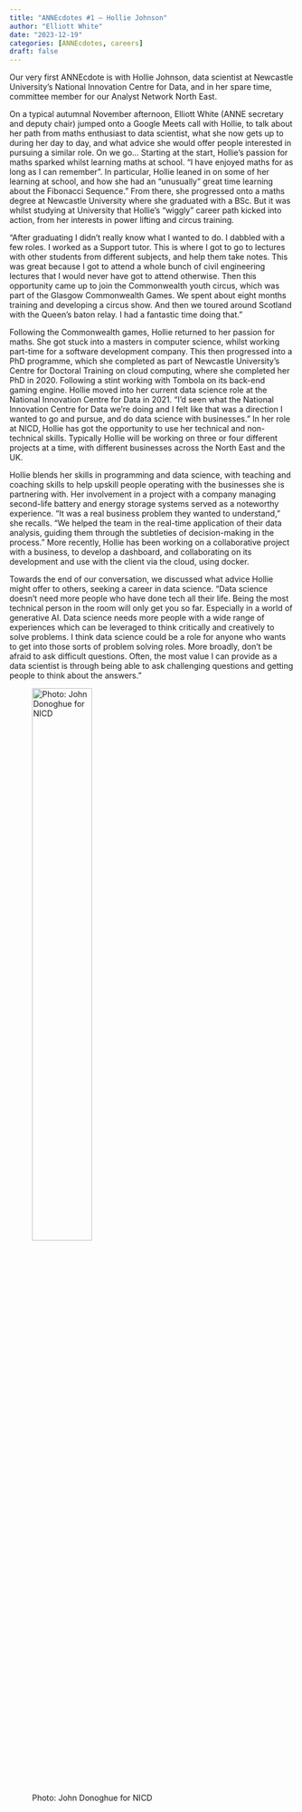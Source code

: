 ```yaml
---
title: "ANNEcdotes #1 – Hollie Johnson"
author: "Elliott White"
date: "2023-12-19"
categories: [ANNEcdotes, careers]
draft: false
---
```

Our very first ANNEcdote is with Hollie Johnson, data scientist at Newcastle University’s National Innovation Centre for Data, and in her spare time, committee member for our Analyst Network North East. 

On a typical autumnal November afternoon, Elliott White (ANNE secretary and deputy chair) jumped onto a Google Meets call with Hollie, to talk about her path from maths enthusiast to data scientist, what she now gets up to during her day to day, and what advice she would offer people interested in pursuing a similar role. On we go…
Starting at the start, Hollie's passion for maths sparked whilst learning maths at school. “I have enjoyed maths for as long as I can remember”. In particular, Hollie leaned in on some of her learning at school, and how she had an “unusually” great time learning about the Fibonacci Sequence.” From there, she progressed onto a maths degree at Newcastle University where she graduated with a BSc. But it was whilst studying at University that Hollie’s “wiggly” career path kicked into action, from her interests in power lifting and circus training.

“After graduating I didn’t really know what I wanted to do. I dabbled with a few roles. I worked as a Support tutor. This is where I got to go to lectures with other students from different subjects, and help them take notes. This was great because I got to attend a whole bunch of civil engineering lectures that I would never have got to attend otherwise. Then this opportunity came up to join the Commonwealth youth circus, which was part of the Glasgow Commonwealth Games. We spent about eight months training and developing a circus show. And then we toured around Scotland with the Queen's baton relay. I had a fantastic time doing that.”

Following the Commonwealth games, Hollie returned to her passion for maths. She got stuck into a masters in computer science, whilst working part-time for a software development company. This then progressed into a PhD programme, which she completed as part of Newcastle University’s Centre for Doctoral Training on cloud computing, where she completed her PhD in 2020.
Following a stint working with Tombola on its back-end gaming engine. Hollie moved into her current data science role at the National Innovation Centre for Data in 2021. “I’d seen what the National Innovation Centre for Data we're doing and I felt like that was a direction I wanted to go and pursue, and do data science with businesses.”
In her role at NICD, Hollie has got the opportunity to use her technical and non-technical skills. Typically Hollie will be working on three or four different projects at a time, with different businesses across the North East and the UK.

Hollie blends her skills in programming and data science, with teaching and coaching skills to help upskill people operating with the businesses she is partnering with.
Her involvement in a project with a company managing second-life battery and energy storage systems served as a noteworthy experience. "It was a real business problem they wanted to understand," she recalls. "We helped the team in the real-time application of their data analysis, guiding them through the subtleties of decision-making in the process." More recently, Hollie has been working on a collaborative project with a business, to develop a dashboard, and collaborating on its development and use with the client via the cloud, using docker. 

Towards the end of our conversation, we discussed what advice Hollie might offer to others, seeking a career in data science. “Data science doesn't need more people who have done tech all their life. Being the most technical person in the room will only get you so far. Especially in a world of generative AI. Data science needs more people with a wide range of experiences which can be leveraged to think critically and creatively to solve problems. I think data science could be a role for anyone who wants to get into those sorts of problem solving roles. More broadly, don't be afraid to ask difficult questions. Often, the most value I can provide as a data scientist is through being able to ask challenging questions and getting people to think about the answers."

![Photo: John Donoghue for NICD](hollie_johnson_007.webp){width="50%" fig-align="center"}
